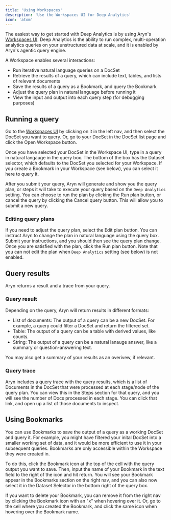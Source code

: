 ```yaml
---
title: 'Using Workspaces'
description: 'Use the Workspaces UI for Deep Analytics'
icon: 'atom'
---
```


The easiest way to get started with Deep Analytics is by using Aryn's [Workspaces UI](https://app.aryn.ai/workspaces). Deep Analytics is the ability to run complex, multi-operation analytics queries on your unstructured data at scale, and it is enabled by Aryn's agentic query engine.

A Workspace enables several interactions:

* Run iterative natural language queries on a DocSet
* Retrieve the results of a query, which can include text, tables, and lists of relevant documents
* Save the results of a query as a Bookmark, and query the Bookmark
* Adjust the query plan in natural language before running it
* View the input and output into each query step (for debugging purposes)


## Running a query

Go to the [Workspaces UI](https://app.aryn.ai/workspaces) by clicking on it in the left nav, and then select the DocSet you want to query. Or, go to your DocSet in the DocSet list page and click the Open Workspace button.

Once you have selected your DocSet in the Workspace UI, type in a query in natural langauge in the query box. The bottom of the box has the Dataset selector, which defaults to the DocSet you selected for your Workspace. If you create a Bookmark in your Workspace (see below), you can select it here to query it.

After you submit your query, Aryn will generate and show you the query plan, or steps it will take to execute your query based on the `Deep Analytics` setting. You can choose to run the plan by clicking the Run plan button, or cancel the query by clicking the Cancel query button. This will allow you to submit a new query.

### Editing query plans

If you need to adjust the query plan, select the Edit plan button. You can instruct Aryn to change the plan in natural language using the query box. Submit your instructions, and you should then see the query plan change. Once you are satisfied with the plan, click the Run plan button. Note that you can not edit the plan when `Deep Analytics` setting (see below) is not enabled.

## Query results

Aryn returns a result and a trace from your query.

### Query result

Depending on the query, Aryn will return results in different formats:

* List of documents: The output of a query can be a new DocSet. For example, a query could filter a DocSet and return the filtered set.
* Table: The output of a query can be a table with derived values, like counts.
* String: The output of a query can be a natural lanauge answer, like a summary or question-answering text.

You may also get a summary of your results as an overivew, if relevant.

### Query trace

Aryn includes a query trace with the query results, which is a list of Documents in the DocSet that were processed at each stage/node of the query plan. You can view this in the Steps section for that query, and you will see the number of Docs processed in each stage. You can click that link, and open up a list of those documents to inspect.

## Using Bookmarks

You can use Bookmarks to save the output of a query as a working DocSet and query it. For example, you might have filtered your inital DocSet into a smaller working set of data, and it would be more efficient to use it in your subsequent queries. Bookmarks are only accessible within the Workspace they were created in.

To do this, click the Bookmark icon at the top of the cell with the query output you want to save. Then, input the name of your Bookmark in the text field to the right of the icon and hit return. You will see your Bookmark appear in the Bookmarks section on the right nav, and you can also now select it in the Dataset Selector in the bottom right of the query box.

If you want to delete your Bookmark, you can remove it from the right nav by clicking the Bookmark icon with an "x" when hovering over it. Or, go to the cell where you created the Bookmark, and click the same icon when hovering over the Bookmark name.
